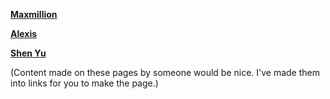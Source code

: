'''[http://wiki.n1nj4.com/index.php?title=Maxmillion&action=edit Maxmillion]'''


'''[http://wiki.n1nj4.com/index.php?title=Alexis&action=edit Alexis]'''


'''[http://wiki.n1nj4.com/index.php?title=Shen_Yu&action=edit Shen Yu]'''

(Content made on these pages by someone would be nice. I've made them into links for you to make the page.)